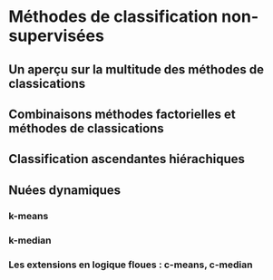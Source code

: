 # Méthodes de classification non-supervisées {#chap10}

## Un aperçu sur la multitude des méthodes de classications

## Combinaisons méthodes factorielles et méthodes de classications

## Classification ascendantes hiérachiques

## Nuées dynamiques 

### k-means
### k-median
### Les extensions en logique floues : c-means, c-median
